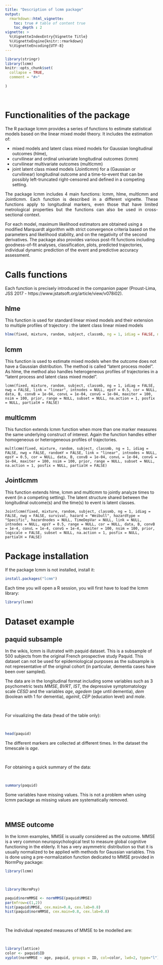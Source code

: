 ```yaml
---
title: "Description of lcmm package"
output: 
  rmarkdown::html_vignette:
    toc: true # table of content true
    toc_depth : 2  
vignette: >
  %\VignetteIndexEntry{Vignette Title}
  %\VignetteEngine{knitr::rmarkdown}
  %\VignetteEncoding{UTF-8}
---
```





```r
library(stringr)
library(lcmm)
knitr::opts_chunk$set(
  collapse = TRUE,
  comment = "#>"
  
)
```
&nbsp;

# Functionalities of the package  

<p align="justify"> The R package lcmm provides a series of functions to estimate statistical models based on the linear mixed model theory. It includes the estimation of:

- mixed models and latent class mixed models for Gaussian longitudinal outcomes (hlme),
- curvilinear and ordinal univariate longitudinal outcomes (lcmm)
- curvilinear multivariate outcomes (multlcmm)
- joint latent class mixed models (Jointlcmm) for a (Gaussian or curvilinear) longitudinal outcome and a time-to-event that can be possibly left-truncated right-censored and defined in a competing setting. 


<p align="justify">The package lcmm includes 4 main functions: lcmm, hlme, multlcmm and Jointlcmm. Each function is described in a different vignette. These functions apply to longitudinal markers, even those that have limited metrological properties but the functions can also be used in cross-sectional context.</p>


For each model, maximum likelihood estimators are obtained using a modified Marquardt algorithm with strict convergence criteria based on the parameters and likelihood stability, and on the negativity of the second derivatives. The package also provides various post-fit functions including goodness-of-fit analyses, classification, plots, predicted trajectories, individual dynamic prediction of the event and predictive accuracy assessment.</p>



# Calls functions

Each function is precisely introduced in the companion paper (Proust-Lima, JSS 2017 -  https://www.jstatsoft.org/article/view/v078i02).

## hlme

This function is used for standard linear mixed models and their extension to multiple profiles of trajectory : the latent class linear mixed models 

```r
hlme(fixed, mixture, random, subject, classmb, ng = 1, idiag = FALSE, nwg = FALSE, cor = NULL, data, B, convB = 0.0001, convL = 0.0001, convG = 0.0001, prior, maxiter = 500, subset = NULL, na.action = 1, posfix = NULL)
```


## lcmm 

This function is used to estimate mixed models when the outcome does not have a Gaussian distribution. The method is called "latent process model". As hlme, the method also handles heterogeneous profiles of trajectories in a "latent process and latent class mixed model". 

```
lcmm(fixed, mixture, random, subject, classmb, ng = 1, idiag = FALSE, nwg = FALSE, link = "linear", intnodes = NULL, epsY = 0.5, cor = NULL, data, B, convB = 1e-04, convL = 1e-04, convG = 1e-04, maxiter = 100, nsim = 100, prior, range = NULL, subset = NULL, na.action = 1, posfix = NULL, partialH = FALSE)
``` 

## multlcmm

This function extends lcmm function when more than one marker measures the same underlying construct of interest. Again the function handles either homogeneous or heterogeneous profiles of trajectories.

```
multlcmm(fixed, mixture, random, subject, classmb, ng = 1, idiag = FALSE, nwg = FALSE, randomY = FALSE, link = "linear", intnodes = NULL, epsY = 0.5, cor = NULL, data, B, convB = 1e-04, convL = 1e-04, convG = 1e-04, maxiter = 100, nsim = 100, prior, range = NULL, subset = NULL, na.action = 1, posfix = NULL, partialH = FALSE)
``` 


## Jointlcmm 

This function extends hlme, lcmm and multlcmm to jointly analyze times to event (in a competing setting). The latent structure shared between the longitudinal outcome(s) and the time(s) to event is latent classes. 

```
Jointlcmm(fixed, mixture, random, subject, classmb, ng = 1, idiag = FALSE, nwg = FALSE, survival, hazard = "Weibull", hazardtype = "Specific", hazardnodes = NULL, TimeDepVar = NULL, link = NULL, intnodes = NULL, epsY = 0.5, range = NULL, cor = NULL, data, B, convB = 1e-4, convL = 1e-4, convG = 1e-4, maxiter = 100, nsim = 100, prior, logscale = FALSE, subset = NULL, na.action = 1, posfix = NULL, partialH = FALSE)
``` 



# Package installation

If the package lcmm is not installed, install it:

```r
install.packages("lcmm")
```

Each time you will open a R session, you will first have to load the lcmm library:

```r
library(lcmm)
```

# Dataset example

## paquid subsample

<p align="justify">

In the wikis, lcmm is illutrated with paquid dataset. This is a subsample of 500 subjects from the original French prospective study Paquid. This dataset can not be used for epidemiological purposes as the subsample is not representative of the original cohort (in particular, dementia cases have been over sampled).  

The data are in the longitudinal format including some variables such as 3 psychometric tests $MMSE$, $BVRT$, $IST$, the depressive symptomatology scale $CESD$ and the variables $age$, $agedem$ (age until dementia), $dem$ (boolean with 1 for dementia), $ageinit$, $CEP$ (education level) and $male$.</p>

&nbsp;

For visualizing the data (head of the table only):

&nbsp;

```r
head(paquid)
```

The different markers are collected at different times. In the dataset the timescale is $age$.

&nbsp;

For obtaining a quick summary of the data:

&nbsp;

```r
summary(paquid)
```

Some variables have missing values. This is not a problem when using lcmm package as missing values are systematically removed. 

&nbsp;

## MMSE outcome

In the lcmm examples, MMSE is usually considered as the outcome. MMSE is a very common neuropsychological test to measure global cognitive functioning in the elderly. It has a very asymmetric distribution so that it is usually normalized to be applied with methods for Gaussian variables. This is done using a pre-normalization function dedicated to MMSE provided in NormPsy package:   


```r
library(lcmm)
```

&nbsp;

```r
library(NormPsy)
``` 

```r
paquid$normMMSE <- normMMSE(paquid$MMSE)
par(mfrow=c(1,2))
hist(paquid$MMSE, cex.main=0.8, cex.lab=0.8)
hist(paquid$normMMSE, cex.main=0.8, cex.lab=0.8)
```

&nbsp;

The individual repeated measures of MMSE to be modelled are:

&nbsp;

```r
library(lattice)
color <- paquid$ID
xyplot(normMMSE ~ age, paquid, groups = ID, col=color, lwd=2, type="l")
```

&nbsp;


